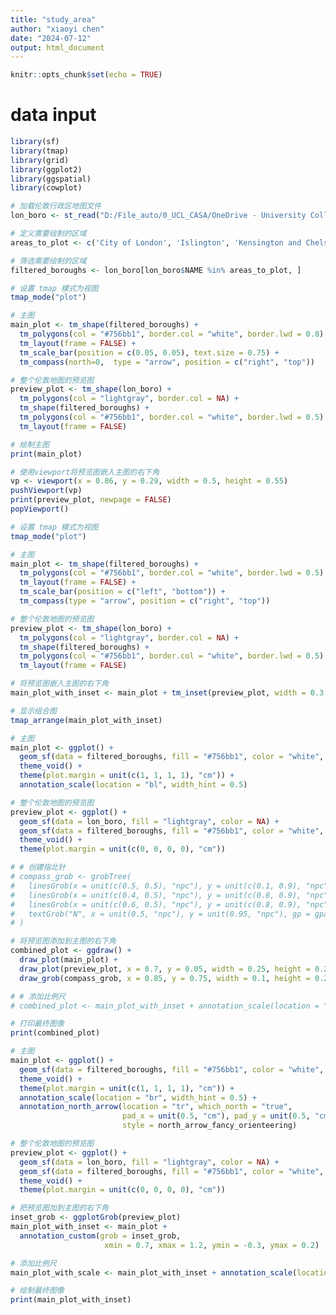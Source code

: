 ```yaml
---
title: "study_area"
author: "xiaoyi chen"
date: "2024-07-12"
output: html_document
---
```


```r
knitr::opts_chunk$set(echo = TRUE)
```

# data input

```r
library(sf)
library(tmap)
library(grid)
library(ggplot2)
library(ggspatial)
library(cowplot)

```

```r
# 加载伦敦行政区地图文件
lon_boro <- st_read("D:/File_auto/0_UCL_CASA/OneDrive - University College London/Xiaoyi_dissertation/Analysis/Data/london_boundaries/statistical-gis-boundaries-london/statistical-gis-boundaries-london/ESRI/London_Borough_Excluding_MHW.shp")

# 定义需要绘制的区域
areas_to_plot <- c('City of London', 'Islington', 'Kensington and Chelsea', 'Westminster', 'Camden', 'Lambeth', 'Southwark')

# 筛选需要绘制的区域
filtered_boroughs <- lon_boro[lon_boro$NAME %in% areas_to_plot, ]

```
```r
# 设置 tmap 模式为视图
tmap_mode("plot")

# 主图
main_plot <- tm_shape(filtered_boroughs) +
  tm_polygons(col = "#756bb1", border.col = "white", border.lwd = 0.8) +
  tm_layout(frame = FALSE) +
  tm_scale_bar(position = c(0.05, 0.05), text.size = 0.75) +
  tm_compass(north=0,  type = "arrow", position = c("right", "top"))

# 整个伦敦地图的预览图
preview_plot <- tm_shape(lon_boro) +
  tm_polygons(col = "lightgray", border.col = NA) +
  tm_shape(filtered_boroughs) +
  tm_polygons(col = "#756bb1", border.col = "white", border.lwd = 0.5) +
  tm_layout(frame = FALSE)

# 绘制主图
print(main_plot)

# 使用viewport将预览图嵌入主图的右下角
vp <- viewport(x = 0.86, y = 0.29, width = 0.5, height = 0.55)
pushViewport(vp)
print(preview_plot, newpage = FALSE)
popViewport()

```

```r
# 设置 tmap 模式为视图
tmap_mode("plot")

# 主图
main_plot <- tm_shape(filtered_boroughs) +
  tm_polygons(col = "#756bb1", border.col = "white", border.lwd = 0.5) +
  tm_layout(frame = FALSE) +
  tm_scale_bar(position = c("left", "bottom")) +
  tm_compass(type = "arrow", position = c("right", "top"))

# 整个伦敦地图的预览图
preview_plot <- tm_shape(lon_boro) +
  tm_polygons(col = "lightgray", border.col = NA) +
  tm_shape(filtered_boroughs) +
  tm_polygons(col = "#756bb1", border.col = "white", border.lwd = 0.5) +
  tm_layout(frame = FALSE)

# 将预览图嵌入主图的右下角
main_plot_with_inset <- main_plot + tm_inset(preview_plot, width = 0.3, height = 0.3, position = c("right", "bottom"))

# 显示组合图
tmap_arrange(main_plot_with_inset)

```


```r
# 主图
main_plot <- ggplot() +
  geom_sf(data = filtered_boroughs, fill = "#756bb1", color = "white", size = 0.5) +
  theme_void() +
  theme(plot.margin = unit(c(1, 1, 1, 1), "cm")) +
  annotation_scale(location = "bl", width_hint = 0.5)

# 整个伦敦地图的预览图
preview_plot <- ggplot() +
  geom_sf(data = lon_boro, fill = "lightgray", color = NA) +
  geom_sf(data = filtered_boroughs, fill = "#756bb1", color = "white", size = 0.5) +
  theme_void() +
  theme(plot.margin = unit(c(0, 0, 0, 0), "cm"))

# # 创建指北针
# compass_grob <- grobTree(
#   linesGrob(x = unit(c(0.5, 0.5), "npc"), y = unit(c(0.1, 0.9), "npc"), gp = gpar(col = "black", lwd = 2)),
#   linesGrob(x = unit(c(0.4, 0.5), "npc"), y = unit(c(0.8, 0.9), "npc"), gp = gpar(col = "black", lwd = 2)),
#   linesGrob(x = unit(c(0.6, 0.5), "npc"), y = unit(c(0.8, 0.9), "npc"), gp = gpar(col = "black", lwd = 2)),
#   textGrob("N", x = unit(0.5, "npc"), y = unit(0.95, "npc"), gp = gpar(col = "black", fontsize = 12, fontface = "bold"))
# )

# 将预览图添加到主图的右下角
combined_plot <- ggdraw() +
  draw_plot(main_plot) +
  draw_plot(preview_plot, x = 0.7, y = 0.05, width = 0.25, height = 0.25) +
  draw_grob(compass_grob, x = 0.85, y = 0.75, width = 0.1, height = 0.2)

# # 添加比例尺
# combined_plot <- main_plot_with_inset + annotation_scale(location = "bl", width_hint = 0.5)

# 打印最终图像
print(combined_plot)

```


```r
# 主图
main_plot <- ggplot() +
  geom_sf(data = filtered_boroughs, fill = "#756bb1", color = "white", size = 0.5) +
  theme_void() +
  theme(plot.margin = unit(c(1, 1, 1, 1), "cm")) +
  annotation_scale(location = "br", width_hint = 0.5) +
  annotation_north_arrow(location = "tr", which_north = "true", 
                         pad_x = unit(0.5, "cm"), pad_y = unit(0.5, "cm"),
                         style = north_arrow_fancy_orienteering)

# 整个伦敦地图的预览图
preview_plot <- ggplot() +
  geom_sf(data = lon_boro, fill = "lightgray", color = NA) +
  geom_sf(data = filtered_boroughs, fill = "#756bb1", color = "white", size = 0.5) +
  theme_void() +
  theme(plot.margin = unit(c(0, 0, 0, 0), "cm"))

# 把预览图加到主图的右下角
inset_grob <- ggplotGrob(preview_plot)
main_plot_with_inset <- main_plot + 
  annotation_custom(grob = inset_grob,
                     xmin = 0.7, xmax = 1.2, ymin = -0.3, ymax = 0.2)

# 添加比例尺
main_plot_with_scale <- main_plot_with_inset + annotation_scale(location = "bl", width_hint = 0.5)

# 绘制最终图像
print(main_plot_with_inset)

```


